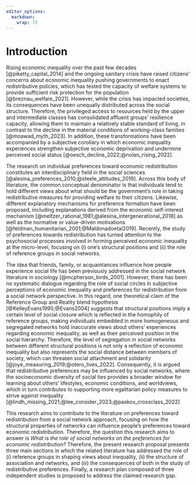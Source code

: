 ```yaml
---
editor_options:
  markdown:
    wrap: 72
---
```


<!-- rmarkdown::render_site(output_format = 'bookdown::pdf_book', encoding = 'UTF-8') -->

# Introduction

Rising economic inequality over the past few decades [@piketty_capital_2014] and the ongoing sanitary crisis have raised citizens' concerns about economic inequality pushing governments to enact redistributive policies, which has tested the capacity of welfare systems to provide sufficient risk protection for the population  [@breznau_welfare_2021]. However, while the crisis has impacted societies, its consequences have been unequally distributed across the social structure. Therefore, the privileged access to resources held by the upper and intermediate classes has consolidated affluent groups' resilience capacity, allowing them to maintain a relatively stable standard of living, in contrast to the decline in the material conditions of working-class families [@moawad_myth_2023]. In addition, these transformations have been accompanied by a subjective corollary in which economic inequality experiences strengthen subjective economic deprivation and undermine perceived social status [@oesch_decline_2022;@nolan_rising_2022].  

The research on individual preferences toward economic redistribution constitutes an interdisciplinary field in the social sciences [@alesina_preferences_2010;@steele_attitudes_2019]. Across this body of literature, the common conceptual denominator is that individuals tend to hold different views about what should be the government's role in taking redistributive measures for providing welfare to their citizens. Likewise, different explanatory mechanisms for preference formation have been proposed, including explanations derived from the economic self-interest mechanism [@meltzer_rational_1981;@alesina_intergenerational_2018] as well as the normative or value-driven motivations [@feldman_humanitarian_2001;@Maldonadoetal2019]. Recently, the study of preferences towards redistribution has turned attention to the psychosocial processes involved in forming perceived economic inequality at the micro-level, focusing on (i) one's structural positions and (ii) the role of reference groups in social networks.  

The idea that friends, family, or acquaintances influence how people experience social life has been previously addressed in the social network literature in sociology [@mcpherson_birds_2001]. However, there has been no systematic dialogue regarding the role of social circles in subjective perceptions of economic inequality and preferences for redistribution from a social network perspective. In this regard, one theoretical claim of the Reference Group and Reality blend hypothesis [@KelleyEvans1995;@Evans2004] suggests that structural positions imply a certain level of social closure which is reflected in the homophily of reference groups, making individuals embedded in more homogeneous and segregated networks hold inaccurate views about others' experiences regarding economic inequality, as well as their perceived position in the social hierarchy. Therefore, the level of segregation in social networks between different structural positions is not only a reflection of economic inequality but also represents the social distance between members of society, which can threaten social attachment and solidarity [@joye_measuring_2019;@otero_lives_2022]. Consequently, it is argued that redistributive preferences may be influenced by social networks, where the socioeconomic diversity of social ties provides a broader window for learning about others' lifestyles, economic conditions, and worldviews, which in turn contributes to supporting more egalitarian policy measures to strive against inequality [@lindh_missing_2021;@lee_consider_2023;@paskov_crossclass_2022]

This research aims to contribute to the literature on preferences toward redistribution from a social network approach, focusing on how the structural properties of networks can influence people's preferences toward economic redistribution. Therefore, the question this research aims to answer is *What is the role of social networks on the preferences for economic redistribution?* Therefore, the present research proposal presents three main sections in which the related literature has addressed the role of (i) reference groups in shaping views about inequality, (ii) the structure of association and networks, and (iii) the consequences of both in the study of redistributive preferences. Finally, a research plan composed of three independent studies is proposed to address the claimed research gap.

<!-- Along these lines, the literature defines reference groups in various ways, such as close people or acquaintances and their socioeconomic and demographic characteristics. 

In addition, the literature has shown that the socioeconomic composition of an individual's contacts influences perceptions of inequality. However, there is little evidence of whether this influence is affected by the frequency of ego-alter contact. 

Sin embargo, este argumento ha sido escasamente abordado empiricamente  

At the meso-level, las redes sociales se han estudiado poco en relación a la percepción y las preferencias hacia la desigualdad economica.

how peopleperceived their economic situation, as well as others', on the ond side repsonde a las condiciones economicas personale pero también a la de sus cercanos, amigos y familia 

estas relaciones sociales, incrsutadas en la red personal de una persona son las que contribuyen as a framerokw para relizar inferencias

las redes se encuentran segregadas

esto afecta la perepcion como también las preferencias hacia la desigualdad

network member
network dynamics
how it affects

structural approach to the study of social life 

The family in which we grew up, the friendships that we make, as well as the diversity of people that we daily meet, 

To do so, we use data from the ISSP 2017 Social networks. These data allow us to test our micro-level hypotheses from a cross-national perspective. -->